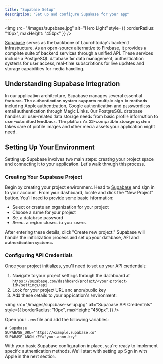 ```yaml
---
title: "Supabase Setup"
description: "Set up and configure Supabase for your app"
---
```


<img
  src="/images/supabase.jpg"
  alt="Hero Light"
  style={{ borderRadius: "10px", maxHeight: "450px" }}
/>

[Supabase](https://supabase.com) serves as the backbone of Launchtoday's backend infrastructure. As an open-source alternative to Firebase, it provides a complete suite of backend services through a unified API. These services include a PostgreSQL database for data management, authentication systems for user access, real-time subscriptions for live updates and storage capabilities for media handling.

## Understanding Supabase Integration

In our application architecture, Supabase manages several essential features. The authentication system supports multiple sign-in methods including Apple authentication, Google authentication and passwordless email authentication through Magic Links. Our PostgreSQL database handles all user-related data storage needs from basic profile information to user-submitted feedback. The platform's S3-compatible storage system takes care of profile images and other media assets your application might need.

## Setting Up Your Environment

Setting up Supabase involves two main steps: creating your project space and connecting it to your application. Let's walk through this process.

### Creating Your Supabase Project

Begin by creating your project environment. Head to [Supabase](https://supabase.com) and sign in to your account. From your dashboard, locate and click the "New Project" button. You'll need to provide some basic information:

- Select or create an organization for your project
- Choose a name for your project
- Set a database password
- Select a region closest to your users

After entering these details, click "Create new project." Supabase will handle the initialization process and set up your database, API and authentication systems.

### Configuring API Credentials

Once your project initializes, you'll need to set up your API credentials:

1. Navigate to your project settings through the dashboard at `https://supabase.com/dashboard/project/<your-project-id>/settings/api`
2. Look for your project URL and anon/public key
3. Add these details to your application's environment:

<img
  src="/images/supabase-setup.jpg"
  alt="Supabase API Credentials"
  style={{
    borderRadius: "10px",
    maxHeight: "450px",
  }}
/>

Open your `.env` file and add the following variables:

```env
# Supabase
SUPABASE_URL="https://example.supabase.co"
SUPABASE_ANON_KEY="your-anon-key"
```

With your basic Supabase configuration in place, you're ready to implement specific authentication methods. We'll start with setting up Sign in with Apple in the next section.
